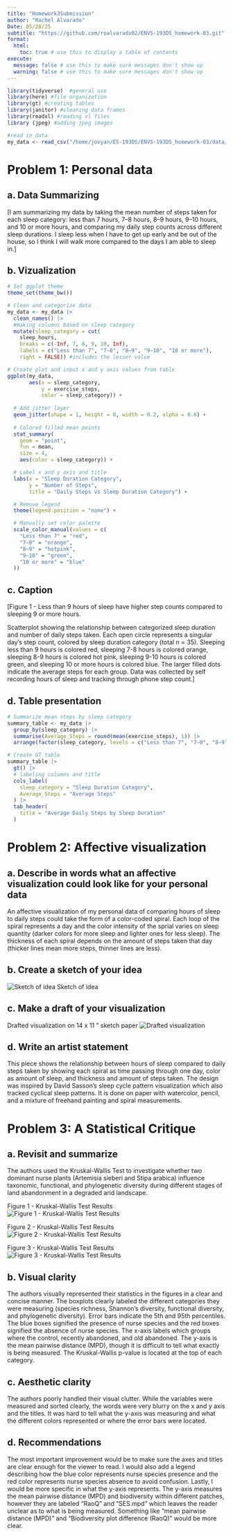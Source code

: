 ```yaml
---
title: "Homework3Submission"
author: "Rachel Alvarado"
Date: 05/28/25
subtitle: "https://github.com/roalvarado02/ENVS-193DS_homework-03.git" 
format:
  html:
    toc: true # use this to display a table of contents
execute:
  message: false # use this to make sure messages don't show up
  warning: false # use this to make sure messages don't show up
---
```


```r
library(tidyverse)  #general use
library(here) #file organization
library(gt) #creating tables
library(janitor) #cleaning data frames
library(readxl) #reading xl files
library (jpeg) #adding jpeg images

#read in data
my_data <- read_csv("/home/jovyan/ES-193DS/ENVS-193DS_homework-03/data/193DS - Personal data project - Sheet1 (1).csv") 

```

# Problem 1: Personal data

## a. Data Summarizing 

[I am summarizing my data by taking the mean number of steps taken for each sleep category: less than 7 hours, 7–8 hours, 8–9 hours, 9–10 hours, and 10 or more hours, and comparing my daily step counts across different sleep durations. I sleep less when I have to get up early and be out of the house, so I think I will walk more compared to the days I am able to sleep in.]

## b. Vizualization

```r
# Set ggplot theme
theme_set(theme_bw())

# Clean and categorize data
my_data <- my_data |> 
  clean_names() |> 
  #making columns based on sleep category
  mutate(sleep_category = cut(
    sleep_hours,
    breaks = c(-Inf, 7, 8, 9, 10, Inf),
    labels = c("Less than 7", "7–8", "8–9", "9–10", "10 or more"),
    right = FALSE)) #includes the lesser value

# Create plot and input x and y axis values from table
ggplot(my_data, 
       aes(x = sleep_category, 
           y = exercise_steps, 
           color = sleep_category)) +
  
  # Add jitter layer
  geom_jitter(shape = 1, height = 0, width = 0.2, alpha = 0.6) +
  
  # Colored filled mean points
  stat_summary(
    geom = "point", 
    fun = mean, 
    size = 4, 
    aes(color = sleep_category)) +

  # Label x and y axis and title
  labs(x = "Sleep Duration Category",
       y = "Number of Steps",
       title = "Daily Steps vs Sleep Duration Category") +

  # Remove legend 
  theme(legend.position = "none") +

  # Manually set color palette
  scale_color_manual(values = c(
    "Less than 7" = "red",
    "7–8" = "orange",
    "8–9" = "hotpink",
    "9–10" = "green",
    "10 or more" = "blue"
  )) 


```


## c. Caption

[Figure 1 - Less than 9 hours of sleep have higher step counts compared to sleeping 9 or more hours.

Scatterplot showing the relationship between categorized sleep duration and number of daily steps taken. Each open circle represents a singular day's step count, colored by sleep duration category (total n = 35). Sleeping less than 9 hours is colored red, sleeping 7-8 hours is colored orange, sleeping 8-9 hours is colored hot pink, sleeping 9-10 hours is colored green, and sleeping 10 or more hours is colored blue. The larger filled dots indicate the average steps for each group. Data was collected by self recording hours of sleep and tracking through phone step count.]


## d. Table presentation


```r
# Summarize mean steps by sleep category
summary_table <- my_data |> 
  group_by(sleep_category) |> 
  summarise(Average_Steps = round(mean(exercise_steps), 1)) |> 
  arrange(factor(sleep_category, levels = c("Less than 7", "7–8", "8–9", "9–10", "10 or more")))

# Create GT table
summary_table |> 
  gt() |> 
  # labeling columns and title
  cols_label(
    sleep_category = "Sleep Duration Category",
    Average_Steps = "Average Steps"
  ) |> 
  tab_header(
    title = "Average Daily Steps by Sleep Duration"
  )

```


# Problem 2: Affective visualization 

## a. Describe in words what an affective visualization could look like for your personal data

An affective visualization of my personal data of comparing hours of sleep to daily steps could take the form of a color-coded spiral. Each loop of the spiral represents a day and the color intensity of the sprial varies on sleep quantity (darker colors for more sleep and lighter ones for less sleep). The thickness of each spiral depends on the amount of steps taken that day (thicker lines mean more steps, thinner lines are less).

## b. Create a sketch of your idea

![Sketch of idea](Vizualization Draft.jpg)
Sketch of idea 

## c. Make a draft of your visualization

Drafted visualization on 14 x 11 " sketch paper
![Drafted visualization](Draft.png)

## d. Write an artist statement

This piece shows the relationship between hours of sleep compared to daily steps taken by showing each spiral as time passing through one day, color as amount of sleep, and thickness and amount of steps taken. The design was inspired by David Sasson's sleep cycle pattern visualization which also tracked cyclical sleep patterns. It is done on paper with watercolor, pencil, and a mixture of freehand painting and spiral measurements. 


# Problem 3: A Statistical Critique 

## a. Revisit and summarize

The authors used the Kruskal-Wallis Test to investigate whether two dominant nurse plants (Artemisia sieberi and Stipa arabica) influence taxonomic, functional, and phylogenetic diversity during different stages of land abandonment in a degraded arid landscape.

Figure 1 - Kruskal-Wallis Test Results
![Figure 1 - Kruskal-Wallis Test Results](Figure2.png)

Figure 2 - Kruskal-Wallis Test Results
![Figure 2 - Kruskal-Wallis Test Results](Figure3.webp)

Figure 3 - Kruskal-Wallis Test Results
![Figure 3 - Kruskal-Wallis Test Results](Figure3.webp)

## b. Visual clarity

The authors visually represented their statistics in the figures in a clear and concise manner. The boxplots clearly labeled the different categories they were measuring (species richness, Shannon's diversity, functional diversity, and phylogenetic diversity). Error bars indicate the 5th and 95th percentiles. The blue boxes signified the presence of nurse species and the red boxes signified the absence of nurse species. The x-axis labels which groups where the control, recently abandoned, and old abandoned. The y-axis is the mean pairwise distance (MPD), though it is difficult to tell what exactly is being measured. The Kruskal-Wallis p-value is located at the top of each category. 

## c. Aesthetic clarity

The authors poorly handled their visual clutter. While the variables were measured and sorted clearly, the words were very blurry on the x and y axis and the titles. It was hard to tell what the y-axis was measuring and what the different colors represented or where the error bars were located. 

## d. Recommendations

The most important improvement would be to make sure the axes and titles are clear enough for the viewer to read. I would also add a legend describing how the blue color represents nurse species presence and the red color represents nurse species absence to avoid confusion. Lastly, I would be more specific in what the y-axis represents. The y-axis measures the mean pairwise distance (MPD) and biodiversity within different patches, however they are labeled "RaoQ" and "SES.mpd" which leaves the reader unclear as to what is being measured. Something like "mean pairwise distance (MPD)" and "Biodiversity plot difference (RaoQ)" would be more clear. 
